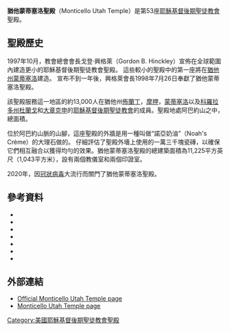 {{Infobox religious building
| 名字 = 猶他蒙蒂塞洛聖殿
| 圖片 = Monticellotemple.jpg
| 圖片說明 = Monticello Utah Temple
| 地圖 =
| 地圖尺寸 =
| 地圖說明 =
| 坐標 = {{coord|37|52|40.85399|N|109|20|49.99560|W|type:landmark_region:US|display=title}}
| 宗教 = [[基督教|基督教]]
| 位置 =
| 神 =
| 宗教禮儀 =
| 派別 = [[耶穌基督後期聖徒教會|耶穌基督後期聖徒教會]]
| 節日 =
| 小區 =
| 分區 =
| 基層政權 = [[蒙蒂塞洛_(猶他州)|蒙蒂塞洛]]
| 區 =
| 領地 =
| 地方行政區 =
| 州 = [[猶他州|猶他州]]
| 省 =
| 地區 =
| 國家 = [[美國|美國]]
| 行政 =
| 開光年份 =
| 狀態 =
| 傳統稱號 =
| 所有者 =
| 領導 =
| 婆多羅迦 =
| 主保聖人 =
| 官方網站 =
| 建築師 =
| 建築類型 =
| 建築風格 = [[现代建築|现代式]]
| 建築材料 =
| 建立者 =
| 資助者 =
| 總承包商 =
| 建立日期 =
| 奠基 = 1997年11月17日由班傑明·班克司長老主待
| 竣工 = 1998年7月26日至27日由戈登·兴格莱會長奉獻
| 建設成本 =
| 毀壞 =
| 正立面朝向 =
| 容納人數 =
| 長度 =
| 寬度 =
| 中殿寬度 =
| 內部面積 = 1043平方公尺
| 最高高度 =
| 穹頂 =
| 外穹頂高度 =
| 內穹頂高度 =
| 外穹頂直徑 =
| 內穹頂直徑 =
| 宣禮塔 =
| 宣禮塔高度 =
| 尖塔 =
| 尖塔高度 = 20公尺
| 場地面積 = 5261平方公尺
| 寺廟 =
| 紀念碑 =
| 神社 =
| 碑銘 =
| 海拔 =
| 官方名稱1 =
| 類型1 =
| 標準1 =
| 指定日期1 =
| 父列表1 =
| 參考編號1 =
| 官方名稱2 =
| 類型2 =
| 標準2 =
| 指定日期2 =
| 父列表2 = 53
| 參考編號2 =
}}

'''猶他蒙蒂塞洛聖殿'''（Monticello Utah Temple）是第53座[[耶穌基督後期聖徒教會|耶穌基督後期聖徒教會]]聖殿。

==聖殿歷史==

1997年10月，教會總會會長戈登·興格萊（Gordon B. Hinckley）宣佈在全球範圍內建造更小的耶穌基督後期聖徒教會聖殿。 這些較小的聖殿中的第一座將在[[猶他州|猶他州]][[蒙蒂塞洛_(猶他州)|蒙蒂塞洛]]建造。 宣布不到一年後，興格萊會長1998年7月26日奉獻了猶他蒙蒂塞洛聖殿。

該聖殿服務這一地區的約13,000人在猶他州[[布蘭丁_(猶他州)|佈蘭丁]]，[[摩押_(猶他州)|摩押]]，[[蒙蒂塞洛_(猶他州)|蒙蒂塞洛]]以及[[科羅拉多州|科羅拉多州]][[杜蘭戈_(科羅拉多州)|杜蘭戈]]和[[大章克申_(科羅拉多州)|大章克申]]的[[耶穌基督後期聖徒教會|耶穌基督後期聖徒教會]]的成員。聖殿地處阿巴約山之中，總面積{{convert|11225|sqft|m2}}。

位於阿巴約山脈的山腳，這座聖殿的外牆是用一種叫做“諾亞奶油”（Noah's Crème）的大理石做的。 仔細評估了聖殿外墻上使用的一萬三千塊瓷磚，以確保它們相互融合以獲得均勻的效果。猶他蒙蒂塞洛聖殿的總建築面積為11,225平方英尺（1,043平方米），設有兩個教儀室和兩個印證室。

2020年，因[[冠狀病毒|冠狀病毒]]大流行而關門了猶他蒙蒂塞洛聖殿。

==參考資料==
*{{citation |url= http://www.ldschurchnewsarchive.com/articles/29459/San-Juan-saints-match-grandeur-of-rock-formations.html |title= San Juan saints match grandeur of rock formations |first= R. Scott |last= Lloyd |date= November 22, 1997 |newspaper= [[Church_News|Church News]] |access-date= 2016-04-20 |archive-url= https://web.archive.org/web/20160304071446/http://www.ldschurchnewsarchive.com/articles/29459/San-Juan-saints-match-grandeur-of-rock-formations.html |archive-date= 2016-03-04 |dead-url= yes }}
*{{citation |url= http://www.ldschurchnewsarchive.com/articles/31338/Open-house-dedication-set-for-Monticello-temple.html |title= Open house, dedication set for Monticello temple |date= May 16, 1998 |newspaper= Church News |access-date= 2016-04-20 |archive-url= https://web.archive.org/web/20160304221343/http://www.ldschurchnewsarchive.com/articles/31338/Open-house-dedication-set-for-Monticello-temple.html |archive-date= 2016-03-04 |dead-url= yes }}
*{{citation |url= http://www.ldschurchnewsarchive.com/articles/31074/Statue-of-Angel-Moroni-placed-on-top-of-temple.html |title= Statue of Angel Moroni placed on top of temple |first= Bill |last= Boyle |date= May 23, 1998 |newspaper= Church News |access-date= 2016-04-20 |archive-url= https://web.archive.org/web/20151021193014/http://www.ldschurchnewsarchive.com/articles/31074/Statue-of-Angel-Moroni-placed-on-top-of-temple.html |archive-date= 2015-10-21 |dead-url= yes }}
*{{citation |url= http://www.ldschurchnewsarchive.com/articles/31453/Monticello-temple-opens-doors-to-public.html |title= Monticello temple opens doors to public |first= R. Scott |last= Lloyd |date= July 18, 1998 |newspaper= Church News |access-date= 2016-04-20 |archive-url= https://web.archive.org/web/20160304222016/http://www.ldschurchnewsarchive.com/articles/31453/Monticello-temple-opens-doors-to-public.html |archive-date= 2016-03-04 |dead-url= yes }}
*{{citation |url= http://www.ldschurchnewsarchive.com/articles/31402/Inspiration-came-for-smaller-temples-on-trip-to-Mexico.html |title= Inspiration came for smaller temples on trip to Mexico |first= Dell |last= van Orden |date= August 1, 1998 |newspaper= Church News |access-date= 2016-04-20 |archive-url= https://web.archive.org/web/20160304220734/http://www.ldschurchnewsarchive.com/articles/31402/Inspiration-came-for-smaller-temples-on-trip-to-Mexico.html |archive-date= 2016-03-04 |dead-url= yes }}
*{{citation |url= http://www.ldschurchnewsarchive.com/articles/42434/Monticello-temple-to-open-doors-after-expansion.html |title= Monticello temple to open doors after expansion |date= September 14, 2002 |newspaper= Church News |access-date= 2016-04-20 |archive-url= https://web.archive.org/web/20160304082332/http://www.ldschurchnewsarchive.com/articles/42434/Monticello-temple-to-open-doors-after-expansion.html |archive-date= 2016-03-04 |dead-url= yes }}
*{{citation |url= http://www.ldschurchnewsarchive.com/articles/42851/Monticello-temple-expands-to-match-faith-of-members.html |title= Monticello temple expands to match faith of members |first= Greg |last= Hill |date= November 23, 2002 |newspaper= Church News |access-date= 2016-04-20 |archive-url= https://web.archive.org/web/20160304054408/http://www.ldschurchnewsarchive.com/articles/42851/Monticello-temple-expands-to-match-faith-of-members.html |archive-date= 2016-03-04 |dead-url= yes }}
==外部連結==
* [http://www.lds.org/church/temples/monticello-utah Official Monticello Utah Temple page] {{Wayback|url=http://www.lds.org/church/temples/monticello-utah |date=20151021205530 }}
* [https://web.archive.org/web/20070314065739/http://www.ldschurchtemples.com/monticello/ Monticello Utah Temple page]

{{耶穌基督後期聖徒教會聖殿}}

[[Category:美國耶穌基督後期聖徒教會聖殿|Category:美國耶穌基督後期聖徒教會聖殿]]